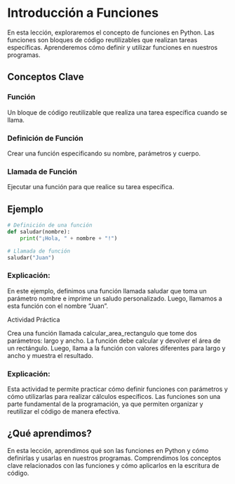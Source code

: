 # Introducción a Funciones

En esta lección, exploraremos el concepto de funciones en Python. Las funciones son bloques de código reutilizables que realizan tareas específicas. Aprenderemos cómo definir y utilizar funciones en nuestros programas.

<!-- ![Imagen de una función](images/function.png){fig-align="center" width="400"} -->

## Conceptos Clave

### Función

Un bloque de código reutilizable que realiza una tarea específica cuando se llama.

### Definición de Función

Crear una función especificando su nombre, parámetros y cuerpo.

### Llamada de Función

Ejecutar una función para que realice su tarea específica.

## Ejemplo

```python
# Definición de una función
def saludar(nombre):
    print("¡Hola, " + nombre + "!")

# Llamada de función
saludar("Juan")
```
### Explicación:

En este ejemplo, definimos una función llamada saludar que toma un parámetro nombre e imprime un saludo personalizado. Luego, llamamos a esta función con el nombre "Juan".

:::{.callout-tip}

Actividad Práctica

Crea una función llamada calcular_area_rectangulo que tome dos parámetros: largo y ancho. La función debe calcular y devolver el área de un rectángulo. Luego, llama a la función con valores diferentes para largo y ancho y muestra el resultado.
:::

### Explicación:

Esta actividad te permite practicar cómo definir funciones con parámetros y cómo utilizarlas para realizar cálculos específicos. Las funciones son una parte fundamental de la programación, ya que permiten organizar y reutilizar el código de manera efectiva.

## ¿Qué aprendimos?

En esta lección, aprendimos qué son las funciones en Python y cómo definirlas y usarlas en nuestros programas. Comprendimos los conceptos clave relacionados con las funciones y cómo aplicarlos en la escritura de código.